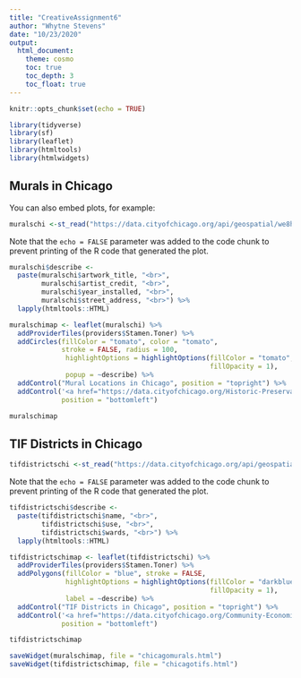 ```yaml
---
title: "CreativeAssignment6"
author: "Whytne Stevens"
date: "10/23/2020"
output: 
  html_document:
    theme: cosmo
    toc: true
    toc_depth: 3
    toc_float: true
---
```


```r
knitr::opts_chunk$set(echo = TRUE)
```


```r
library(tidyverse)
library(sf)
library(leaflet)
library(htmltools)
library(htmlwidgets)
```

## Murals in Chicago

You can also embed plots, for example:

```r
muralschi <-st_read("https://data.cityofchicago.org/api/geospatial/we8h-apcf?method=export&format=GeoJSON")
```

Note that the `echo = FALSE` parameter was added to the code chunk to prevent printing of the R code that generated the plot.


```r
muralschi$describe <- 
  paste(muralschi$artwork_title, "<br>", 
        muralschi$artist_credit, "<br>",
        muralschi$year_installed, "<br>",
        muralschi$street_address, "<br>") %>% 
  lapply(htmltools::HTML)

muralschimap <- leaflet(muralschi) %>%
  addProviderTiles(providers$Stamen.Toner) %>%
  addCircles(fillColor = "tomato", color = "tomato", 
             stroke = FALSE, radius = 100,
              highlightOptions = highlightOptions(fillColor = "tomato", 
                                                  fillOpacity = 1),
              popup = ~describe) %>%
  addControl("Mural Locations in Chicago", position = "topright") %>%
  addControl('<a href="https://data.cityofchicago.org/Historic-Preservation/Mural-Registry/we8h-apcf">Data source</a>',
             position = "bottomleft")

muralschimap
```


## TIF Districts in Chicago


```r
tifdistrictschi <-st_read("https://data.cityofchicago.org/api/geospatial/fz5x-7zak?method=export&format=GeoJSON")
```

Note that the `echo = FALSE` parameter was added to the code chunk to prevent printing of the R code that generated the plot.


```r
tifdistrictschi$describe <- 
  paste(tifdistrictschi$name, "<br>", 
        tifdistrictschi$use, "<br>",
        tifdistrictschi$wards, "<br>") %>% 
  lapply(htmltools::HTML)

tifdistrictschimap <- leaflet(tifdistrictschi) %>%
  addProviderTiles(providers$Stamen.Toner) %>%
  addPolygons(fillColor = "blue", stroke = FALSE,
              highlightOptions = highlightOptions(fillColor = "darkblue", 
                                                  fillOpacity = 1),
              label = ~describe) %>%
  addControl("TIF Districts in Chicago", position = "topright") %>%
  addControl('<a href="https://data.cityofchicago.org/Community-Economic-Development/Boundaries-Tax-Increment-Financing-Districts/fz5x-7zak#revert">Data source</a>',
             position = "bottomleft")

tifdistrictschimap
```


```r
saveWidget(muralschimap, file = "chicagomurals.html")
saveWidget(tifdistrictschimap, file = "chicagotifs.html")
```

